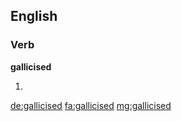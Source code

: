 ==English==

===Verb===
'''gallicised'''

# {{en-past of|gallicise}}

[[de:gallicised]]
[[fa:gallicised]]
[[mg:gallicised]]